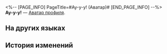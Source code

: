<%-- [PAGE_INFO]
PageTitle=#Ау-у-у! (Аватар)#
[END_PAGE_INFO] --%>
{{Предмет Инфобокс
|Название    = Ау-у-у!
|id          = 202038
|Изображение = Аватар Ау-у-у!.png
|Тип         = Аватар профиля
|Инвентарь   = 
|Редкость    = 4
|Эффект      = 
|Описание    = Химеры такие милые, давайте послушаем, что они говорят...
|Источник1   = [[Аватар из магазина «Подарок звёздной пыли».]]
}}
{{Описание|''«Ау-у-у, ау-у-у~»''}}
'''Ау-у-у!''' — [[Аватар профиля]].

==На других языках==
{{На других языках
|en   = AwooAwoo
|zhs  = 嗷呜嗷呜
|zht  = 嗷嗚嗷嗚
|ja   = ガオガオ～
|ko   = 아옹아옹
|es   = ¡Auuu! ¡Auuu!
|fr   = Agrou&nbsp;!
|ru   = Ау-у-у!
|th   = แง้วววว!
|vi   = Gào Gào Gào Gào
|de   = Awuuh, awuuh!
|id   = *Auuu-auuu*!
|pt   = Rrrrr!
}}

==История изменений==
{{История изменений|3.6}}